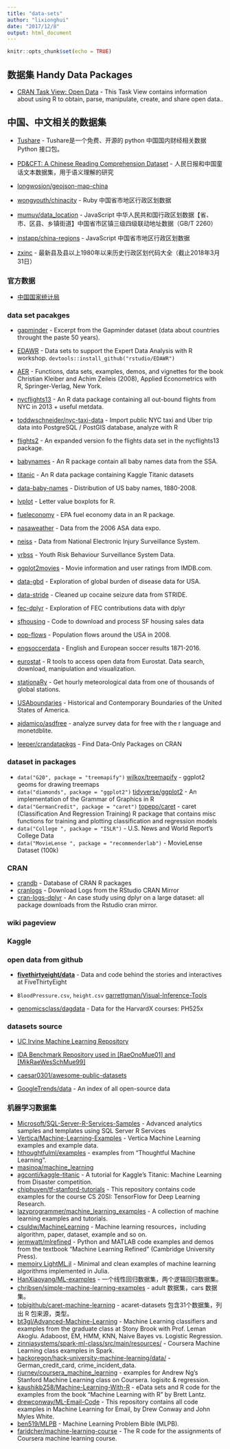 ```yaml
---
title: "data-sets"
author: "lixionghui"
date: "2017/12/8"
output: html_document
---
```


```r
knitr::opts_chunk$set(echo = TRUE)
```

## 数据集 Handy Data Packages

* [CRAN Task View: Open Data](https://github.com/ropensci/opendata) - This Task View contains information about using R to obtain, parse, manipulate, create, and share open data..

## 中国、中文相关的数据集

* [Tushare](http://tushare.org/) - Tushare是一个免费、开源的 python 中国国内财经相关数据 Python 接口包。

* [PD&CFT: A Chinese Reading Comprehension Dataset](https://github.com/ymcui/Chinese-RC-Dataset) - 人民日报和中国童话文本数据集，用于语义理解的研究

* [longwosion/geojson-map-china](https://github.com/longwosion/geojson-map-china)

* [wongyouth/chinacity](https://github.com/wongyouth/chinacity) - Ruby 中国省市地区行政区划数据
* [mumuy/data_location](https://github.com/mumuy/data_location) - JavaScript 中华人民共和国行政区划数据【省、市、区县、乡镇街道】中国省市区镇三级四级联动地址数据（GB/T 2260）
* [instapp/china-regions](https://github.com/instapp/china-regions) - JavaScript 中国省市地区行政区划数据

* [zxinc](http://www.zxinc.org/gb2260.htm) - 
最新县及县以上1980年以来历史行政区划代码大全（截止2018年3月31日）

### 官方数据

* [中国国家统计局](http://www.stats.gov.cn/)



### data set pacakges

* [gapminder](http://github.com/jennybc/gapminder) - Excerpt from the Gapminder dataset (data about countries throught the paste 50 years).
* [EDAWR](https://github.com/rstudio/EDAWR) - Data sets to support the Expert Data Analysis with R workshop. `devtools::install_github("rstudio/EDAWR")`
* [AER](https://cran.r-project.org/web/packages/AER/index.html) - Functions, data sets, examples, demos, and vignettes for the book Christian Kleiber and Achim Zeileis (2008), Applied Econometrics with R, Springer-Verlag, New York.
* [nycflights13](https://github.com/hadley/nycflights13) - An R data package containing all out-bound flights from NYC in 2013 + useful metdata.
* [toddwschneider/nyc-taxi-data](https://github.com/toddwschneider/nyc-taxi-data) - Import public NYC taxi and Uber trip data into PostgreSQL / PostGIS database, analyze with R
* [flights2](https://github.com/rstudio/flights2) - An expanded version fo the flights data set in the nycflights13 package.
* [babynames](https://github.com/hadley/babynames) - An R package contain all baby names data from the SSA.
* [titanic](https://github.com/paulhendricks/titanic) - An R data package containing Kaggle Titanic datasets 
* [data-baby-names](https://github.com/hadley/data-baby-names) - Distribution of US baby names, 1880-2008.
* [lvplot](https://github.com/hadley/lvplot) - Letter value boxplots for R.
* [fueleconomy](https://github.com/hadley/fueleconomy) - EPA fuel economy data in an R package.
* [nasaweather](https://github.com/hadley/nasaweather) - Data from the 2006 ASA data expo.
* [neiss](https://github.com/hadley/neiss) - Data from National Electronic Injury Surveillance System.
* [yrbss](https://github.com/hadley/yrbss) - Youth Risk Behaviour Surveillance System Data.
* [ggplot2movies](https://github.com/hadley/ggplot2movies) - Movie information and user ratings from IMDB.com.
* [data-gbd](https://github.com/hadley/data-gbd) - Exploration of global burden of disease data for USA.
* [data-stride](https://github.com/hadley/data-stride) - Cleaned up cocaine seizure data from STRIDE.
* [fec-dplyr](https://github.com/hadley/fec-dplyr) - Exploration of FEC contributions data with dplyr
* [sfhousing](https://github.com/hadley/sfhousing) - Code to download and process SF housing sales data
* [pop-flows](https://github.com/hadley/pop-flows) - Population flows around the USA in 2008.
* [engsoccerdata](https://github.com/jalapic/engsoccerdata) - English and European soccer results 1871-2016.
* [eurostat](https://github.com/rOpenGov/eurostat) - R tools to access open data from Eurostat. Data search, download, manipulation and visualization.
* [stationaRy](https://github.com/rich-iannone/stationaRy) - Get hourly meteorological data from one of thousands of global stations.


* [USAboundaries](https://github.com/ropensci/USAboundaries) - Historical and Contemporary Boundaries of the United States of America.


* [ajdamico/asdfree](https://github.com/ajdamico/asdfree) - analyze survey data for free with the r language and monetdblite.

* [leeper/crandatapkgs](https://github.com/leeper/crandatapkgs) - Find Data-Only Packages on CRAN


### dataset in packages

* `data("G20", package = "treemapify")` [wilkox/treemapify](https://github.com/wilkox/treemapify) - ggplot2 geoms for drawing treemaps
* `data("diamonds", package = "ggplot2")` [tidyverse/ggplot2](https://github.com/tidyverse/ggplot2) - An implementation of the Grammar of Graphics in R
* `data("GermanCredit", package = "caret")` [topepo/caret](https://github.com/topepo/caret) - caret (Classification And Regression Training) R package that contains misc functions for training and plotting classification and regression models
* `data("College ", package = "ISLR")` - U.S. News and World Report's College Data
* `data("MovieLense ", package = "recommenderlab")`  - MovieLense Dataset (100k)


### CRAN

* [crandb](https://github.com/metacran/crandb) - Database of CRAN R packages
* [cranlogs](https://github.com/metacran/cranlogs) - Download Logs from the RStudio CRAN Mirror
* [cran-logs-dplyr](https://github.com/hadley/cran-logs-dplyr) - An case study using dplyr on a large dataset: all package downloads from the Rstudio cran mirror.

### wiki pageview

### Kaggle




### open data from github
* [**fivethirtyeight/data**](https://github.com/fivethirtyeight/data) - Data and code behind the stories and interactives at FiveThirtyEight

* `BloodPressure.csv`, `height.csv` [garrettgman/Visual-Inference-Tools](https://github.com/garrettgman/Visual-Inference-Tools/tree/master/data)

* [genomicsclass/dagdata](https://github.com/genomicsclass/dagdata) - Data for the HarvardX courses: PH525x

### datasets source

* [UC Irvine Machine Learning Repository](http://archive.ics.uci.edu/ml/index.php)
* [IDA Benchmark Repository used in [RaeOnoMue01] and [MikRaeWesSchMue99]](http://www.raetschlab.org/Members/raetsch/benchmark)

* [caesar0301/awesome-public-datasets](https://github.com/caesar0301/awesome-public-datasets)

* [GoogleTrends/data](https://github.com/GoogleTrends/data) - An index of all open-source data


### 机器学习数据集

* [Microsoft/SQL-Server-R-Services-Samples](https://github.com/Microsoft/SQL-Server-R-Services-Samples) - Advanced analytics samples and templates using SQL Server R Services
* [Vertica/Machine-Learning-Examples](https://github.com/vertica/Machine-Learning-Examples) - Vertica Machine Learning examples and example data.
* [hthoughtfulml/examples](https://github.com/thoughtfulml/examples) - examples from "Thoughtful Machine Learning".
* [masinoa/machine_learning](https://github.com/masinoa/machine_learning)
* [agconti/kaggle-titanic](https://github.com/agconti/kaggle-titanic) - A tutorial for Kaggle's Titanic: Machine Learning from Disaster competition.
* [chiphuyen/tf-stanford-tutorials](https://github.com/chiphuyen/tf-stanford-tutorials) - This repository contains code examples for the course CS 20SI: TensorFlow for Deep Learning Research.
* [lazyprogrammer/machine_learning_examples](https://github.com/lazyprogrammer/machine_learning_examples) - A collection of machine learning examples and tutorials.
* [csuldw/MachineLearning](https://github.com/csuldw/MachineLearning) - Machine learning resources，including algorithm, paper, dataset, example and so on.
* [jermwatt/mlrefined](https://github.com/jermwatt/mlrefined) - Python and MATLAB code examples and demos from the textbook "Machine Learning Refined" (Cambridge University Press).
* [memoiry LightML.jl](https://github.com/memoiry/LightML.jl) - Minimal and clean examples of machine learning algorithms implemented in Julia.
* [HanXiaoyang/ML-examples](https://github.com/HanXiaoyang/ML-examples) - 一个线性回归数据集，两个逻辑回归数据集。
* [chribsen/simple-machine-learning-examples](https://github.com/chribsen/simple-machine-learning-examples) - adult 数据集，cars 数据集。
* [tobigithub/caret-machine-learning](https://github.com/tobigithub/caret-machine-learning) - acaret-datasets 包含31个数据集，列出 R 包来源，类型。
* [bt3gl/Advanced-Machine-Learning](https://github.com/bt3gl/Advanced-Machine-Learning) - Machine Learning classifiers and examples from the graduate class at Stony Brook with Prof. Leman Akoglu. Adaboost, EM, HMM, KNN, Naive Bayes vs. Logistic Regression.
* [zinniasystems/spark-ml-class/src/main/resources/](https://github.com/zinniasystems/spark-ml-class/tree/master/src/main/resources) - Coursera Machine Learning class examples in Spark.
* [hackoregon/hack-university-machine-learning/data/](https://github.com/hackoregon/hack-university-machine-learning/tree/master/data) - German_credit_card, crime_incident_data.
* [rjurney/coursera_machine_learning](https://github.com/rjurney/coursera_machine_learning) - examples for Andrew Ng's Stanford Machine Learning class on Coursera. logisitc & regression.
* [kaushikb258/Machine-Learning-With-R](https://github.com/kaushikb258/Machine-Learning-With-R) - eData sets and R code for the examples from the book "Machine Learning with R" by Brett Lantz.
* [drewconway/ML-Email-Code](https://github.com/drewconway/ML-Email-Code/tree/master/03-SPAM_Classification/code/data) - This repository contains all code examples in Machine Learning for Email, by Drew Conway and John Myles White.
* [ben519/MLPB](https://github.com/ben519/MLPB) - Machine Learning Problem Bible (MLPB).
* [faridcher/machine-learning-course](https://github.com/faridcher/machine-learning-course) - The R code for the assignments of Coursera machine learning course.